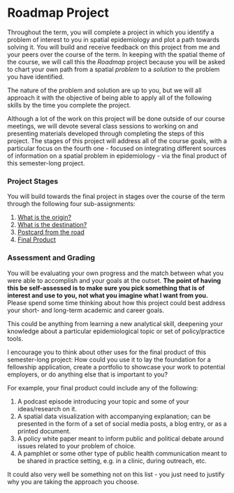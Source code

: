 # Roadmap Project

Throughout the term, you will complete a project in which you identify a problem of interest to you in spatial epidemiology and plot a path towards solving it. You will build and receive feedback on this project from me and your peers over the course of the term. In keeping with the spatial theme of the course, we will call this the *Roadmap* project because you will be asked to chart your own path from a spatial *problem* to a *solution* to the problem you have identified.

The nature of the problem and solution are up to you, but we will all approach it with the objective of being able to apply all of the following skills by the time you complete the project.

Although a lot of the work on this project will be done outside of our course meetings, we will devote several class sessions to working on and presenting materials developed through completing the steps of this project. The stages of this project will address all of the course goals, with a particular focus on the fourth one - focused on integrating different sources of information on a spatial problem in epidemiology - via the final product of this semester-long project.

### Project Stages

You will build towards the final project in stages over the course of the term through the following four sub-assignments:

1. [What is the origin?](origin.qmd) 
2. [What is the destination?](destination.qmd)
3. [Postcard from the road](postcard.qmd)
4. [Final Product](final.qmd)

### Assessment and Grading
You will be evaluating your own progress and the match between what you were able to accomplish and your goals at the outset. **The point of having this be self-assessed is to make sure you pick something that is of interest and use to you, not what you imagine what I want from you.** Please spend some time thinking about how this project could best address your short- and long-term academic and career goals. 

This could be anything from learning a new analytical skill, deepening your knowledge about a particular epidemiological topic or set of policy/practice tools. 

I encourage you to think about other uses for the final product of this semester-long project: How could you use it to lay the foundation for a fellowship application, create a portfolio to showcase your work to potential employers, or do anything else that is important to you? 

For example, your final product could include any of the following:

1. A podcast episode introducing your topic and some of your ideas/research on it.
2. A spatial data visualization with accompanying explanation; can be presented in the form of a set of social media posts, a blog entry, or as a printed document.
3. A policy white paper meant to inform public and political debate around issues related to your problem of choice.
4. A pamphlet or some other type of public health communication meant to be shared in practice setting, e.g. in a clinic, during outreach, etc.

It could also very well be something not on this list - you just need to justify why you are taking the approach you choose.